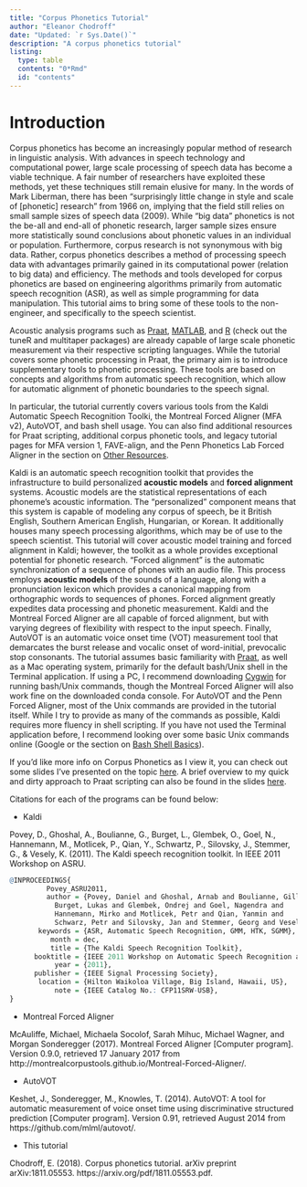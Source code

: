 ```yaml
--- 
title: "Corpus Phonetics Tutorial"
author: "Eleanor Chodroff"
date: "Updated: `r Sys.Date()`"
description: "A corpus phonetics tutorial"
listing: 
  type: table
  contents: "0*Rmd"
  id: "contents"
---
```


:::{#contents}
:::

# Introduction
Corpus phonetics has become an increasingly popular method of research in linguistic analysis. With advances in speech technology and computational power, large scale processing of speech data has become a viable technique. A fair number of researchers have exploited these methods, yet these techniques still remain elusive for many. In the words of Mark Liberman, there has been “surprisingly little change in style and scale of [phonetic] research” from 1966 on, implying that the field still relies on small sample sizes of speech data (2009). While “big data” phonetics is not the be-all and end-all of phonetic research, larger sample sizes ensure more statistically sound conclusions about phonetic values in an individual or population. Furthermore, corpus research is not synonymous with big data. Rather, corpus phonetics describes a method of processing speech data with advantages primarily gained in its computational power (relation to big data) and efficiency. The methods and tools developed for corpus phonetics are based on engineering algorithms primarily from automatic speech recognition (ASR), as well as simple programming for data manipulation. This tutorial aims to bring some of these tools to the non-engineer, and specifically to the speech scientist.
            
Acoustic analysis programs such as [Praat](http://www.fon.hum.uva.nl/praat/){target="_blank"}, [MATLAB](http://www.mathworks.com/products/matlab/){target="_blank"}, and [R](https://www.r-project.org/about.html){target="_blank"} (check out the tuneR and multitaper packages) are already capable of large scale phonetic measurement via their respective scripting languages. While the tutorial covers some phonetic processing in Praat, the primary aim is to introduce supplementary tools to phonetic processing. These tools are based on concepts and algorithms from automatic speech recognition, which allow for automatic alignment of phonetic boundaries to the speech signal.
            
In particular, the tutorial currently covers various tools from the Kaldi Automatic Speech Recognition Toolki, the Montreal Forced Aligner (MFA v2), AutoVOT, and bash shell usage. You can also find additional resources for Praat scripting, additional corpus phonetic tools, and legacy tutorial pages for MFA version 1, FAVE-align, and the Penn Phonetics Lab Forced Aligner in the section on [Other Resources](#other-resources). 

Kaldi is an automatic speech recognition toolkit that provides the infrastructure to build personalized **acoustic models** and **forced alignment** systems. Acoustic models are the statistical representations of each phoneme's acoustic information. The "personalized" component means that this system is capable of modeling any corpus of speech, be it British English, Southern American English, Hungarian, or Korean. It additionally houses many speech processing algorithms, which may be of use to the speech scientist. This tutorial will cover acoustic model training and forced alignment in Kaldi; however, the toolkit as a whole provides exceptional potential for phonetic research. “Forced alignment” is the automatic synchronization of a sequence of phones with an audio file. This process employs **acoustic models** of the sounds of a language, along with a pronunciation lexicon which provides a canonical mapping from orthographic words to sequences of phones. Forced alignment greatly expedites data processing and phonetic measurement. Kaldi and the Montreal Forced Aligner are all capable of forced alignment, but with varying degrees of flexibility with respect to the input speech. Finally, AutoVOT is an automatic voice onset time (VOT) measurement tool that demarcates the burst release and vocalic onset of word-initial, prevocalic stop consonants. 
The tutorial assumes basic familiarity with [Praat](http://www.fon.hum.uva.nl/praat/){target="_blank"}, as well as a Mac operating system, primarily for the default bash/Unix shell in the Terminal application. If using a PC, I recommend downloading [Cygwin](https://www.cygwin.com/){target="_blank"} for running bash/Unix commands, though the Montreal Forced Aligner will also work fine on the downloaded conda console. For AutoVOT and the Penn Forced Aligner, most of the Unix commands are provided in the tutorial itself. While I try to provide as many of the commands as possible, Kaldi requires more fluency in shell scripting. If you have not used the Terminal application before, I recommend looking over some basic Unix commands online (Google or the section on [Bash Shell Basics](#bash-shell-basics)).

If you'd like more info on Corpus Phonetics as I view it, you can check out some slides I've presented on the topic [here](CorpusPhonetics.pdf){target="_blank"}. A brief overview to my quick and dirty approach to Praat scripting can also be found in the slides [here](PraatScripting.pdf){target="_blank"}. 
            
Citations for each of the programs can be found below:

+ Kaldi

Povey, D., Ghoshal, A., Boulianne, G., Burget, L., Glembek, O., Goel, N., Hannemann, M., Motlicek, P., Qian, Y., Schwartz, P., Silovsky, J., Stemmer, G., & Vesely, K. (2011). The Kaldi speech recognition toolkit. In IEEE 2011 Workshop on ASRU.


```r
@INPROCEEDINGS{
         Povey_ASRU2011,
         author = {Povey, Daniel and Ghoshal, Arnab and Boulianne, Gilles and 
           Burget, Lukas and Glembek, Ondrej and Goel, Nagendra and 
           Hannemann, Mirko and Motlicek, Petr and Qian, Yanmin and 
           Schwarz, Petr and Silovsky, Jan and Stemmer, Georg and Vesely, Karel},
       keywords = {ASR, Automatic Speech Recognition, GMM, HTK, SGMM},
          month = dec,
          title = {The Kaldi Speech Recognition Toolkit},
      booktitle = {IEEE 2011 Workshop on Automatic Speech Recognition and Understanding},
           year = {2011},
      publisher = {IEEE Signal Processing Society},
       location = {Hilton Waikoloa Village, Big Island, Hawaii, US},
           note = {IEEE Catalog No.: CFP11SRW-USB},
}
```


+ Montreal Forced Aligner

McAuliffe, Michael, Michaela Socolof, Sarah Mihuc, Michael Wagner, and Morgan Sonderegger (2017). Montreal Forced Aligner [Computer program]. Version 0.9.0, retrieved 17 January 2017 from http://montrealcorpustools.github.io/Montreal-Forced-Aligner/.


+ AutoVOT

Keshet, J., Sonderegger, M., Knowles, T. (2014). AutoVOT: A tool for automatic measurement of voice onset time using discriminative structured prediction [Computer program]. Version 0.91, retrieved August 2014 from https://github.com/mlml/autovot/.

+ This tutorial

Chodroff, E. (2018). Corpus phonetics tutorial. arXiv preprint arXiv:1811.05553. https://arxiv.org/pdf/1811.05553.pdf.
